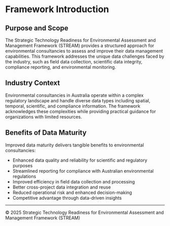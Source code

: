 # Framework Introduction {#sec-framework-intro .unnumbered} 

## Purpose and Scope

The Strategic Technology Readiness for Environmental Assessment and Management Framework (STREAM) provides a structured approach for environmental consultancies to assess and improve their data management capabilities. This framework addresses the unique data challenges faced by the industry, such as field data collection, scientific data integrity, compliance reporting, and environmental monitoring.

## Industry Context

Environmental consultancies in Australia operate within a complex regulatory landscape and handle diverse data types including spatial, temporal, scientific, and compliance information. The framework acknowledges these complexities while providing practical guidance for organizations with limited resources.

## Benefits of Data Maturity

Improved data maturity delivers tangible benefits to environmental consultancies:

- Enhanced data quality and reliability for scientific and regulatory purposes
- Streamlined reporting for compliance with Australian environmental regulations
- Improved efficiency in field data collection and processing
- Better cross-project data integration and reuse
- Reduced operational risk and enhanced decision-making
- Competitive advantage through data-driven insights

---

© 2025 Strategic Technology Readiness for Environmental Assessment and Management Framework (STREAM)
